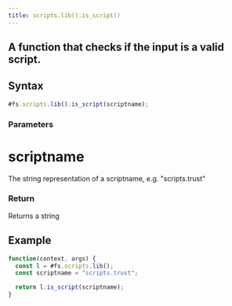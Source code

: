 ```yaml
---
title: scripts.lib().is_script()
---
```


## A function that checks if the input is a valid script.

## Syntax

```js
#fs.scripts.lib().is_script(scriptname);
```

### Parameters

# scriptname

The string representation of a scriptname, e.g. "scripts.trust"

### Return

Returns a string

## Example

```js
function(context, args) {
  const l = #fs.scripts.lib();
  const scriptname = "scripts.trust";

  return l.is_script(scriptname);
}
```
